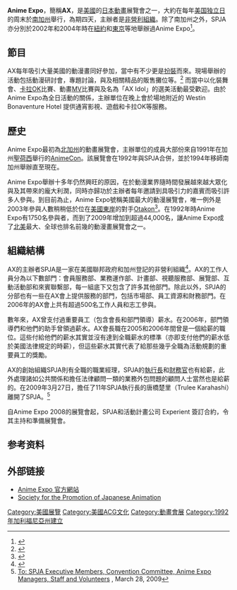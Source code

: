 {{noteTA
|1=zh:非牟利機構;zh-tw:非營利組織;zh-hk:非牟利機構;
}}

{{Infobox Convention
| name       = Anime Expo
| image      = [[File:AnimeExpo-Logo.svg|200px]]
| caption    = Anime Expo标识
| status     = 活跃
| genre      = [[日本动画|日本动画]]、 [[日本漫画|日本漫画]]
| venue      = [[洛杉矶会展中心|洛杉矶会展中心]]
| location   = [[加利福尼亚州|加利福尼亚州]][[洛杉矶|洛杉矶]]
| country    = [[美国|美国]]
| first      = {{start date and age|1992|7|3}}
| organizer  = 日本动画振兴协会
| filing     = 非营利
| attendance = 100,420+ (2016)
| website    = [http://www.anime-expo.org/ www.anime-expo.org]
}}

'''Anime Expo'''，簡稱'''AX'''，是[[美國|美國]]的[[日本動畫|日本動畫]]展覽會之一，大約在每年[[美国独立日|美国独立日]]的周末於[[南加州|南加州]]舉行，為期四天，主辦者是[[非營利組織|非營利組織]]{{lj|日本動畫振興協會|日本アニメーション振興協会}}。除了南加州之外，SPJA亦分別於2002年和2004年時在[[紐約市|紐約]]和[[東京|東京]]等地舉辦過Anime Expo<ref name="AX-attendance">{{cite web | url = http://www.anime-expo.org/?q=profile | title = Profile | publisher = Anime Expo | date = 2007-01-09 | accessdate = 2007-01-09 | archive-date = 2007-03-21 | archive-url = https://web.archive.org/web/20070321230203/http://www.anime-expo.org/?q=profile | dead-url = no }}</ref>。

==節目==
AX每年吸引大量美國的動漫畫同好參加，當中有不少更是[[Cosplay|扮裝]]而來。現場舉辦的活動包括動漫研討會，專題討論，與及相關精品的販售攤位等。<ref>{{cite news | work = My San Antonio | title = Like-minded fans share in 'Cosplay' at Anime Expo | url = http://www.mysanantonio.com/life/columnists/michael_orourke/50304182.html | first = Michael | last = O'Rourke | deadurl = yes | archiveurl = https://web.archive.org/web/20090714154302/http://www.mysanantonio.com/life/columnists/michael_orourke/50304182.html | archivedate = 2009-07-14 | accessdate = 2009-11-14 }}</ref> 而當中以化裝舞會、[[卡拉OK|卡拉OK]]比賽、動畫[[音樂錄影帶|MV]]比賽與及名為「AX Idol」的選美活動最受歡迎。由於Anime Expo為全日活動的關係，主辦單位在晚上會於場地附近的 Westin Bonaventure Hotel 提供通宵影視、遊戲和卡拉OK等服務。

==歷史==
Anime Expo最初為[[北加州|北加州]]的動畫展覽會，主辦單位的成員大部份來自1991年在加州[[聖荷西_(加利福尼亞州)|聖荷西]]舉行的[[AnimeCon|AnimeCon]]。該展覽會在1992年與SPJA合併，並於1994年移師南加州舉辦直至現在。

Anime Expo舉辦十多年仍然興旺的原因，在於動漫業界隨時間發展越來越大眾化與及其帶來的龐大利潤，同時亦歸功於主辦者每年邀請到具吸引力的嘉賓而吸引許多人參與。到目前為止，Anime Expo號稱美國最大的動漫展覽會，唯一例外是2003年參與人數稍稍低於位在[[美國東岸|美國東岸]]的對手[[Otakon|Otakon]]<ref name="AC2003">{{cite web | url = http://www.animecons.com/news/article.shtml/406 | title = Ten largest North American anime conventions of 2003 | work = AnimeCons.com | date = 2007-01-09 | accessdate = 2007-01-09 | archive-date = 2007-09-27 | archive-url = https://web.archive.org/web/20070927201533/http://www.animecons.com/news/article.shtml/406 | dead-url = no }}</ref>。在1992年時Anime Expo有1750名參與者，而到了2009年增加到超過44,000名，讓Anime Expo成了[[北美|北美]]最大、全球也排名前幾的動漫畫展覽會之一。

==組織結構==
AX的主辦者SPJA是一家在美國聯邦政府和加州登記的非營利組織<ref>{{Cite web |url=http://www.spja.org/organization.php |title=關於SPJA |accessdate=2009-11-14 |archive-date=2010-07-13 |archive-url=https://archive.is/20100713130524/http://www.spja.org/organization.php |dead-url=no }}</ref>。AX的工作人員分為以下數部門：會員服務部、業務運作部、計畫部、視聽服務部、展覽部、互動活動部和來賓聯繫部，每一組底下又包含了許多其他部門。除此以外，SPJA的分部也有一些在AX會上提供服務的部門，包括市場部、員工資源和財務部門。在2006年的AX會上共有超過500名工作人員和志工參與。

數年來，AX曾支付過重要員工（包含會長和部門領導）薪水。在2006年，部門領導們和他們的助手曾領過薪水。AX會長職在2005和2006年間曾是一個給薪的職位。這些付給他們的薪水其實並沒有達到全職薪水的標準（亦即支付他們的薪水低於美國法律規定的時薪），但這些薪水其實代表了給那些幾乎全職為活動規劃的重要員工的獎勵。

AX的創始組織SPJA則有全職的職業經理，SPJA的[[執行長|執行長]]和[[CFO|財務官]]也有給薪，此外處理諸如公共關係和擔任法律顧問一類的業務外包問題的顧問人士當然也是給薪的。在2009年3月27日，擔任了11年SPJA執行長的唐橋楚里（Trulee Karahashi）離開了SPJA。<ref>[http://www.spja.org/ To: SPJA Executive Members, Convention Committee, Anime Expo Managers, Staff and Volunteers] {{Wayback|url=http://www.spja.org/ |date=20100130235121 }}, March 28, 2009</ref>

自Anime Expo 2008的展覽會起，SPJA和活動計畫公司 Experient 簽訂合約，令其主持和準備展覽會。

==参考资料==
{{Reflist|2}}

==外部链接==
{{commonscat|Anime Expo}}
* [http://www.anime-expo.org/ Anime Expo 官方網站]{{Wayback|url=http://www.anime-expo.org/ |date=20091116173120 }}
* [http://www.spja.org/ Society for the Promotion of Japanese Animation ]{{Wayback|url=http://www.spja.org/ |date=20100130235121 }}

[[Category:美國展覽|Category:美國展覽]]
[[Category:美國ACG文化|Category:美國ACG文化]]
[[Category:動畫會展|Category:動畫會展]]
[[Category:1992年加利福尼亞州建立|Category:1992年加利福尼亞州建立]]